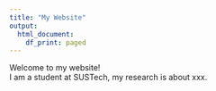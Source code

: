 ```yaml
---
title: "My Website"
output:
  html_document:
    df_print: paged
---
```


Welcome to my website!  
I am a student at SUSTech, my research is about xxx.